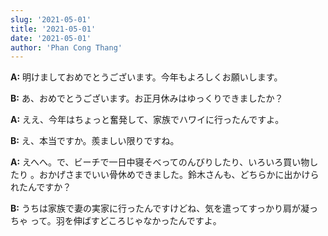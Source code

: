 ```yaml
---
slug: '2021-05-01'
title: '2021-05-01'
date: '2021-05-01'
author: 'Phan Cong Thang'
---
```


**A:** 明けましておめでとうございます。今年もよろしくお願いします。

**B:** あ、おめでとうございます。お正月休みはゆっくりできましたか？

**A:** ええ、今年はちょっと奮発して、家族でハワイに行ったんですよ。

**B:** え、本当ですか。羨ましい限りですね。

**A:** えへへ。で、ビーチで一日中寝そべってのんびりしたり、いろいろ買い物したり
。おかげさまでいい骨休めできました。鈴木さんも、どちらかに出かけられたんですか？

**B:** うちは家族で妻の実家に行ったんですけどね、気を遣ってすっかり肩が凝っちゃ
って。羽を伸ばすどころじゃなかったんですよ。
